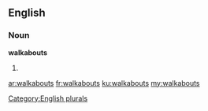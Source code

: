 ==English==

===Noun===
'''walkabouts'''

# {{plural of|walkabout}}

[[Category:English plurals]]

[[ar:walkabouts]]
[[fr:walkabouts]]
[[ku:walkabouts]]
[[my:walkabouts]]